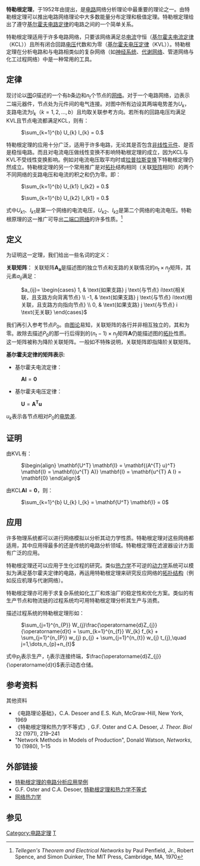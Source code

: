 '''特勒根定理'''，于1952年由{{link-en|伯纳德·特勒根|Bernard D. H. Tellegen}}提出，是[[电路|电路]]网络分析理论中最重要的理论之一。由特勒根定理可以推出电路网络理论中大多数能量分布定理和极值定理。特勒根定理给出了遵守[[基尔霍夫电路定律|基尔霍夫电路定律]]的电路之间的一个简单关系。

特勒根定理适用于许多电路网络，只要该网络满足总[[电流|电流]]守恒（[[基尔霍夫电路定律#基尔霍夫电流定律|基尔霍夫电流定律]]（KCL））且所有闭合回路[[电压|电压]]代数和为零（[[基尔霍夫电路定律#基尔霍夫电压定律|基尔霍夫电压定律]]（KVL））。特勒根定理在分析电路和与电路相类似的复杂网络（如[[神经系统|神经系统]]、[[代谢网络|代谢网络]]、管道网络与化工过程网络）中是一种常用的工具。

==定律==
现讨论以[[图论|图]]<math>G</math>描述的一个有<math>b</math>条边和<math>n_{t}</math>个节点的[[网络|网络]]。对于一个电路网络，边表示二端元器件，节点处为元件间的电气连接。对图中所有边设其两端电势差为<math>U_{k}</math>，支路电流为<math>I_{k}</math>（<math>k=1,2,\dots,b</math>）且均取关联参考方向。若所有的回路电压均满足KVL且节点电流都满足KCL，则有：

: <math>\sum_{k=1}^{b} U_{k} I_{k} = 0.</math>

特勒根定理的应用十分广泛，适用于许多电路，无论其是否包含[[非线性元件|非线性元件]]、是否是稳恒电路。而且对电流电压做线性变换不影响特勒根定理的成立，因为KCL与KVL不受线性变换影响。例如对电流电压取平均时或[[拉普拉斯变换|拉普拉斯变换]]下特勒根定理仍然成立。特勒根定理的另一个常用推广是对[[拓扑|拓扑]]结构相同（关联[[矩阵|矩阵]]相同）的两个不同网络的支路电压和电流的积之和仍为零。即：

: <math>\sum_{k=1}^{b} U_{k1} I_{k2} = 0.</math>

: <math>\sum_{k=1}^{b} U_{k2} I_{k1} = 0.</math>

式中<math>U_{k1}</math>、<math>I_{k1}</math>是第一个网络的电流电压，<math>U_{k2}</math>、<math>I_{k2}</math>是第二个网络的电流电压。特勒根原理的这一推广可导出[[二端口网络|二端口网络]]的许多性质。<ref>''Tellegen's Theorem and Electrical Networks'' by Paul Penfield, Jr., Robert Spence, and Simon Duinker, The MIT Press, Cambridge, MA, 1970</ref>

==定义==

为证明这一定理，我们给出一些名词的定义：

'''关联矩阵'''：
关联矩阵<math>\mathbf{A_a}</math>是描述图的独立节点和支路的关联情况的<math> n_{t} \times n_{f} </math>矩阵，其元素<math>a_{ij}</math>满足：

: <math>
a_{ij}= \begin{cases}
1, & \text{如果支路} j \text{与节点} i\text{相关联，且支路方向背离节点} \\
-1, & \text{如果支路} j \text{与节点} i\text{相关联，且支路方向指向节点} \\
0, & \text{如果支路} j \text{与节点} i \text{无关联} 
\end{cases}
</math>

我们再引入参考节点<math>P_0</math>。由[[图论|图论]]易知，关联矩阵的各行并非相互独立的，其和为零。故除去描述<math>P_0</math>的那一行后得到的<math>(n_{t}-1)\times n_{f}</math>矩阵<math>\mathbf{A}</math>仍能描述图的[[拓扑|拓扑]]性质。这一矩阵被称为降阶关联矩阵。一般如不特殊说明，关联矩阵即指降阶关联矩阵。

'''基尔霍夫定律的矩阵表示''':

*基尔霍夫电流定律：

: <math> \mathbf{A} \mathbf{I}= \mathbf{0} </math>

*基尔霍夫电压定律：

: <math> \mathbf{U} = \mathbf{A^{T}} \mathbf{u} </math>


<math> u_{k} </math>表示各节点相对<math>P_{0}</math>的[[电势差|电势差]].

==证明==

由KVL有：

: <math>
\begin{align}
 \mathbf{U^T} \mathbf{I}
 = \mathbf{(A^{T} u)^T} \mathbf{I}
 = \mathbf{(u^{T} A)} \mathbf{I}
 = \mathbf{u^{T} A I} = \mathbf{0}
\end{align}
</math> 

由KCL<math> \mathbf{A I} = \mathbf{0} </math>，则：

: <math>\sum_{k=1}^{b} U_{k} I_{k} = \mathbf{U^T} \mathbf{I} = 0</math>

==应用==

许多物理系统都可以进行网络模拟以分析其动力学性质。特勒根定理对这些网络都适用，其中应用得最多的还是传统的电路分析领域。特勒根定理在滤波器设计方面有广泛的应用。

特勒根定理还可以应用于生化过程的研究。类似[[热力学|热力学]]不可逆的[[动力学|动力学]]系统可以模拟为满足基尔霍夫定律的电路，再运用特勒根定理来研究反应网络的[[拓扑结构|拓扑结构]]（例如反应机理与代谢网络）。

特勒根定理亦可用于求复杂系统如化工厂和炼油厂的稳定性和优化方案。类似的有生产节点和物流链的过程系统均可用特勒根定理分析其生产与消费。

描述过程系统的特勒根定理形如：

: <math> \sum_{j=1}^{n_{P}} W_{j}\frac{\operatorname{d}Z_{j}}{\operatorname{d}t} = \sum_{k=1}^{n_{f}} W_{k} f_{k} + \sum_{j=1}^{n_{P}} w_{j} p_{j} + \sum_{j=1}^{n_{t}} w_{j} t_{j},\quad j=1,\dots,n_{p}+n_{t} </math>

式中<math>p_{j}</math>表示生产，<math>t_{j}</math>表示连接终端，<math>\frac{\operatorname{d}Z_{j}}{\operatorname{d}t}</math>表示动态仓储。

==参考资料==
{{reflist}}

;其他资料
{{refbegin}}
* 《电路理论基础》，C.A. Desoer and E.S. Kuh, McGraw-Hill, New York, 1969
*《特勒根定理和热力学不等式》, G.F. Oster and C.A. Desoer, ''J. Theor. Biol'' 32 (1971), 219–241
*"Network Methods in Models of Production", Donald Watson, ''Networks'', 10 (1980), 1–15
{{refend}}

==外部链接==
*[http://www.wolaver.org/math/Tellegen.pdf 特勒根定理的电路分析应用举例] {{Wayback|url=http://www.wolaver.org/math/Tellegen.pdf |date=20091229102451 }}
*G.F. Oster and C.A. Desoer, [https://web.archive.org/web/20110726224858/http://nature.berkeley.edu/~goster/pdfs/Tellagen.pdf 特勒根定理和热力学不等式]
*[https://web.archive.org/web/20110726224906/http://nature.berkeley.edu/~goster/pdfs/NetworkThermo.pdf 网络热力学]

==参见==
{{電子學}}
{{電路分析}}

[[Category:电路定理|Category:电路定理]]
[[Category:電路分析|T]]